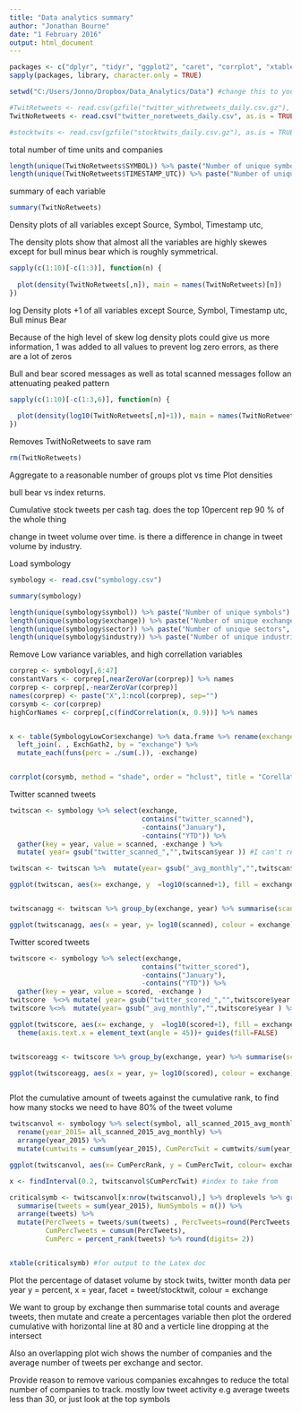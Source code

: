 ```yaml
---
title: "Data analytics summary"
author: "Jonathan Bourne"
date: "1 February 2016"
output: html_document
---
```




```r
packages <- c("dplyr", "tidyr", "ggplot2", "caret", "corrplot", "xtable")
sapply(packages, library, character.only = TRUE)

setwd("C:/Users/Jonno/Dropbox/Data_Analytics/Data") #change this to your file path

#TwitRetweets <- read.csv(gzfile("twitter_withretweets_daily.csv.gz"), as.is = TRUE)
TwitNoRetweets <- read.csv("twitter_noretweets_daily.csv", as.is = TRUE)

#stocktwits <- read.csv(gzfile("stocktwits_daily.csv.gz"), as.is = TRUE)


```


total number of time units and companies
```r
length(unique(TwitNoRetweets$SYMBOL)) %>% paste("Number of unique symbols")
length(unique(TwitNoRetweets$TIMESTAMP_UTC)) %>% paste("Number of unique timestamps", .)
```

summary of each variable

```r
summary(TwitNoRetweets)
```


Density plots of all variables except Source, Symbol, Timestamp utc,

The density plots show that almost all the variables are highly skewes except for bull minus bear which is roughly symmetrical. 
```r

sapply(c(1:10)[-c(1:3)], function(n) {
  
  plot(density(TwitNoRetweets[,n]), main = names(TwitNoRetweets)[n])
})


```


log Density plots +1 of all variables except Source, Symbol, Timestamp utc, Bull minus Bear

Because of the high level of skew log density plots could give us more information, 1 was added to all values to prevent log zero errors, as there are a lot of zeros

Bull and bear scored messages as well as total scanned messages follow an attenuating peaked pattern
```r

sapply(c(1:10)[-c(1:3,6)], function(n) {
  
  plot(density(log10(TwitNoRetweets[,n]+1)), main = names(TwitNoRetweets)[n])
})


```

Removes TwitNoRetweets to save ram
```r
rm(TwitNoRetweets)
```


Aggregate to a reasonable number of groups
plot vs time
Plot densities

bull bear vs index returns.

Cumulative stock tweets per cash tag. does the top 10percent rep 90 % of the whole thing

change in tweet volume over time. 
is there a difference in change in tweet volume by industry.

Load symbology
```r
symbology <- read.csv("symbology.csv")
```

```r
summary(symbology)
```


```r
length(unique(symbology$symbol)) %>% paste("Number of unique symbols")
length(unique(symbology$exchange)) %>% paste("Number of unique exchanges", .)
length(unique(symbology$sector)) %>% paste("Number of unique sectors", .)
length(unique(symbology$industry)) %>% paste("Number of unique industries", .)

```


Remove Low variance variables, and high correllation variables
```r
corprep <- symbology[,6:47]
constantVars <- corprep[,nearZeroVar(corprep)] %>% names
corprep <- corprep[,-nearZeroVar(corprep)]
names(corprep) <- paste("X",1:ncol(corprep), sep="")
corsymb <- cor(corprep)
highCorNames <- corprep[,c(findCorrelation(x, 0.9))] %>% names


x <- table(SymbologyLowCor$exchange) %>% data.frame %>% rename(exchange = Var1) %>% 
  left_join(. , ExchGath2, by = "exchange") %>% 
  mutate_each(funs(perc = ./sum(.)), -exchange)


corrplot(corsymb, method = "shade", order = "hclust", title = "Corellation plot of symbology variables", tl.pos = "n")
```


Twitter scanned tweets
```r
twitscan <- symbology %>% select(exchange, 
                                 contains("twitter_scanned"), 
                                 -contains("January"), 
                                 -contains("YTD")) %>% 
  gather(key = year, value = scanned, -exchange ) %>% 
  mutate( year= gsub("twitter_scanned_","",twitscan$year )) #I can't remove text around the year in one stage for some reason.

twitscan <- twitscan %>%  mutate(year= gsub("_avg_monthly","",twitscan$year ) %>%as.integer ) 

ggplot(twitscan, aes(x= exchange, y  =log10(scanned+1), fill = exchange )) +geom_boxplot() +ggtitle("Average monthly scanned tweets across \nall symbols and years broken out by Exchange") + theme(axis.text.x = element_text(angle = 45))+ guides(fill=FALSE)


twitscanagg <- twitscan %>% group_by(exchange, year) %>% summarise(scanned = sum(scanned))

ggplot(twitscanagg, aes(x = year, y= log10(scanned), colour = exchange)) +geom_line() +ggtitle("Number of scanned tweets \nacross all years broken out by exchange")

```

Twitter scored tweets
```r
twitscore <- symbology %>% select(exchange, 
                                 contains("twitter_scored"), 
                                 -contains("January"), 
                                 -contains("YTD")) %>% 
  gather(key = year, value = scored, -exchange ) 
twitscore  %<>% mutate( year= gsub("twitter_scored_","",twitscore$year )) #I can't remove text around the year in one stage for some reason.
twitscore %<>%  mutate(year= gsub("_avg_monthly","",twitscore$year ) %>%as.integer ) 

ggplot(twitscore, aes(x= exchange, y  =log10(scored+1), fill = exchange )) +geom_boxplot() +ggtitle("Average monthly scored tweets across\n all symbols and years broken out by Exchange") + 
  theme(axis.text.x = element_text(angle = 45))+ guides(fill=FALSE)


twitscoreagg <- twitscore %>% group_by(exchange, year) %>% summarise(scored = sum(scored))

ggplot(twitscoreagg, aes(x = year, y= log10(scored), colour = exchange)) +geom_line() +ggtitle("Number of scored tweets \nacross all years broken out by exchange")



```

Plot the cumulative amount of tweets against the cumulative rank, to find how many stocks we need to have 80% of the tweet volume
```r
twitscanvol <- symbology %>% select(symbol, all_scanned_2015_avg_monthly, exchange) %>% 
  rename(year_2015= all_scanned_2015_avg_monthly) %>%
  arrange(year_2015) %>%
  mutate(cumtwits = cumsum(year_2015), CumPercTwit = cumtwits/sum(year_2015) ,CumPercRank = rownames(twitscanvol) %>% as.integer %>% percent_rank)

ggplot(twitscanvol, aes(x= CumPercRank, y = CumPercTwit, colour= exchange)) +geom_point()+ggtitle("Cumulative percent of tweets vs \n Cumulative rank of symbol")

x <- findInterval(0.2, twitscanvol$CumPercTwit) #index to take from

criticalsymb <- twitscanvol[x:nrow(twitscanvol),] %>% droplevels %>% group_by(exchange) %>%
  summarise(tweets = sum(year_2015), NumSymbols = n()) %>%
  arrange(tweets) %>% 
  mutate(PercTweets = tweets/sum(tweets) , PercTweets=round(PercTweets,digits= 2),
         CumPercTweets = cumsum(PercTweets),
         CumPerc = percent_rank(tweets) %>% round(digits= 2))


xtable(criticalsymb) #for output to the Latex doc
```


Plot the percentage of dataset volume by stock twits, twitter month data per year
y = percent, x = year, facet = tweet/stocktwit, colour = exchange

We want to group by exchange then summarise total counts and average tweets, then mutate and create a percentages variable then plot the ordered cumulative with horizontal line at 80 and a verticle line dropping at the intersect

Also an overlapping plot wich shows the number of companies and the average number of tweets per exchange and sector.

Provide reason to remove various companies excahnges to reduce the total number of companies to track. mostly low tweet activity e.g average tweets less than 30, or just look at the top symbols

  